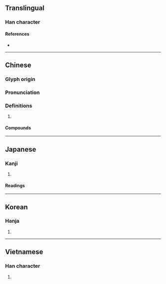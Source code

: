 {{character info}}
==Translingual==

===Han character===
{{Han char|rn=60|rad=彳|as=08|sn=11|four=21211|canj=HOLMY|ids=⿰彳非}}

====References====
* {{Han ref|kx=0368.040|dkj=10141|dj=0692.030|hdz=20827.110|uh=5F98|ud=24472|bh=B172|bd=45426}}

----

==Chinese==
{{zh-forms}}

===Glyph origin===
{{Han etym}}

===Pronunciation===
{{zh-pron
|m=pái
|c=pui4
|mn=pâi
|mn-t=bai5
|mc=y
|oc=y
|cat=
}}

===Definitions===
{{zh-hanzi}}

# {{zh-only used in|徘徊|[[walk]] [[back and forth]], [[hesitate]]}}

====Compounds====
{{zh-der|弭節徘徊|徘徊|徘徊歧路}}

----

==Japanese==

===Kanji===
{{ja-kanji|grade=|rs=彳08}}

# {{rfdef|ja|sort=彳08}}

====Readings====
{{ja-readings
|goon=ばい
|kanon=はい
|kun=さまよ-う}}

----

==Korean==

===Hanja===
{{ko-hanja|hangeul=배|eumhun=|rv=bae|mr=pae|y=pay}}

# {{rfdef|ko|sort=彳08}}

----

==Vietnamese==

===Han character===
{{vi-hantu|[[bồi]]|rs=彳08}}

# {{rfdef|vi|sort=彳08}}